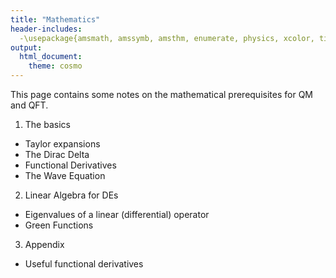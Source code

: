 ```yaml
---
title: "Mathematics"
header-includes:
  -\usepackage{amsmath, amssymb, amsthm, enumerate, physics, xcolor, tikz-cd, mathrsfs, graphicx, subfig, float, framed, color, braket}
output: 
  html_document:
    theme: cosmo
---
```


This page contains some notes on the mathematical prerequisites for QM and QFT. 

1. The basics  
+ Taylor expansions 
+ The Dirac Delta
+ Functional Derivatives 
+ The Wave Equation 

2. Linear Algebra for DEs
+ Eigenvalues of a linear (differential) operator
+ Green Functions 

3. Appendix
+ Useful functional derivatives

